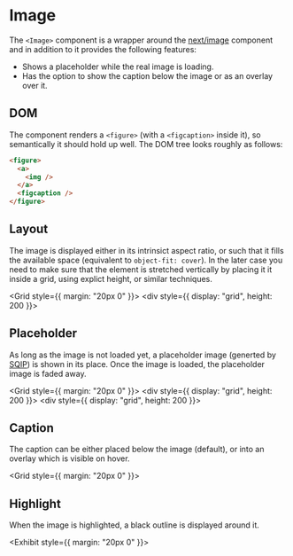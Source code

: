 
# Image

The `<Image>` component is a wrapper around the [next/image](https://nextjs.org/docs/api-reference/next/image) component and in addition
to it provides the following features:

- Shows a placeholder while the real image is loading.
- Has the option to show the caption below the image or as an overlay over it.

## DOM

The component renders a `<figure>` (with a `<figcaption>` inside it), so
semantically it should hold up well. The DOM tree looks roughly as follows:

```html
<figure>
  <a>
    <img />
  </a>
  <figcaption />
</figure>
```

## Layout

The image is displayed either in its intrinsict aspect ratio, or such that it fills the available
space (equivalent to `object-fit: cover`). In the later case you need to make sure that the element
is stretched vertically by placing it it inside a grid, using explict height, or similar techniques.

<Grid style={{ margin: "20px 0" }}>
  <Exhibit caption="Image in its intrinsic aspect ratio">
    <Sample variant="basic" caption={undefined} />
  </Exhibit>
  <Exhibit caption="Image fills available space (height: 200px)">
    <div style={{ display: "grid", height: 200 }}>
      <Sample variant="basic" caption={undefined} layout="fill" />
    </div>
  </Exhibit>
</Grid>

## Placeholder

As long as the image is not loaded yet, a placeholder image (generted by [SQIP]) is shown
in its place. Once the image is loaded, the placeholder image is faded away.

<Grid style={{ margin: "20px 0" }}>
  <Exhibit caption="Placeholder showing while image is loading.">
    <div style={{ display: "grid", height: 200 }}>
      <Sample variant="placeholder" layout="fill" />
    </div>
  </Exhibit>
  <Exhibit caption="After image is loaded.">
    <div style={{ display: "grid", height: 200 }}>
      <Sample variant="basic" caption={undefined} layout="fill" />
    </div>
  </Exhibit>
</Grid>

## Caption

The caption can be either placed below the image (default), or into an overlay which is visible
on hover.

<Grid style={{ margin: "20px 0" }}>
  <Exhibit>
    <Sample variant="basic" caption="Caption below the image" captionPlacement="below" />
  </Exhibit>
  <Exhibit>
    <Sample variant="basic" caption="Caption shown in overlay on hover" captionPlacement="overlay" />
  </Exhibit>
</Grid>

## Highlight

When the image is highlighted, a black outline is displayed around it.

<Exhibit style={{ margin: "20px 0" }}>
  <div style={{ display: "grid", height: 200 }}>
    <Sample variant="basic" layout="fill" captionPlacement="overlay" highlight />
  </div>
</Exhibit>

[sqip]: https://github.com/axe312ger/sqip

